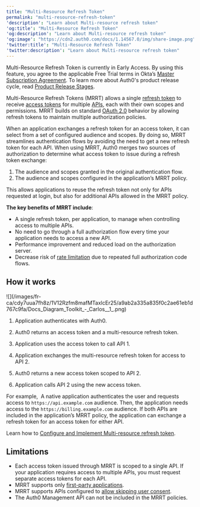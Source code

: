 ```yaml
---
title: "Multi-Resource Refresh Token"
permalink: "multi-resource-refresh-token"
'description': "Learn about Multi-resource refresh token"
'og:title': "Multi-Resource Refresh Token"
'og:description': "Learn about Multi-resource refresh token"
'og:image': "https://cdn2.auth0.com/docs/1.14567.0/img/share-image.png"
'twitter:title': "Multi-Resource Refresh Token"
'twitter:description': "Learn about Multi-resource refresh token"
---
```


<Warning>

Multi-Resource Refresh Token is currently in Early Access. By using this feature, you agree to the applicable Free Trial terms in Okta’s [Master Subscription Agreement](https://www.okta.com/legal). To learn more about Auth0's product release cycle, read [Product Release Stages](https://auth0.com/docs/troubleshoot/product-lifecycle/product-release-stages).

</Warning>

Multi-Resource <Tooltip href="/docs/docs/fr-ca/glossary?term=refresh-token" tip="Jeton d’actualisation
Jeton utilisé pour obtenir un jeton d’accès renouvelé sans obliger les utilisateurs à se connecter à nouveau." cta="Voir le glossaire">Refresh Tokens</Tooltip> (MRRT) allows a single [refresh token](/docs/fr-ca/secure/tokens/refresh-tokens) to receive [access tokens](/docs/fr-ca/secure/tokens/access-tokens) for multiple [APIs](/docs/fr-ca/get-started/apis), each with their own scopes and permissions. MRRT builds on standard [OAuth 2.0](/docs/fr-ca/authenticate/protocols/oauth) behavior by allowing refresh tokens to maintain multiple authorization policies.

When an application exchanges a refresh token for an <Tooltip href="/docs/docs/fr-ca/glossary?term=access-token" tip="Jeton d’accès
Identifiant d’autorisation, sous la forme d’une chaîne opaque ou d’un JWT, utilisé pour accéder à une API." cta="Voir le glossaire">access token</Tooltip>, it can select from a set of configured <Tooltip data-tooltip-id="react-containers-DefinitionTooltip-2" tip="">audience</Tooltip> and scopes. By doing so, MRRT streamlines authentication flows by avoiding the need to get a new refresh token for each API.
When using MRRT, Auth0 merges two sources of authorization to determine what access token to issue during a refresh token exchange:

1. The audience and scopes granted in the original authentication flow.
2. The audience and scopes configured in the application’s MRRT policy.

This allows applications to reuse the refresh token not only for APIs requested at login, but also for additional APIs allowed in the MRRT policy.

**The key benefits of MRRT include**:

* A single refresh token, per application, to manage when controlling access to multiple APIs.
* No need to go through a full <Tooltip href="/docs/docs/fr-ca/glossary?term=authorization-flow" tip="Flux d’autorisation
Octroi d’autorisation (ou flux de production) indiqué dans le cadre d’applications OAuth 2.0." cta="Voir le glossaire">authorization flow</Tooltip> every time your application needs to access a new API.
* Performance improvement and reduced load on the <Tooltip href="/docs/docs/fr-ca/glossary?term=authorization-server" tip="Serveur d’autorisations :
Serveur centralisé qui contribue à définir les limites de l’accès d’un utilisateur. Par exemple, votre serveur d’autorisations peut contrôler les données, les tâches et les fonctionnalités accessibles à un utilisateur. Un serveur d’autorisation ne sert pas à authentifier les utilisateurs. Cette tâche incombe au serveur d’authentification, qui est chargé de vérifier l’identité d’un utilisateur." cta="Voir le glossaire">authorization server</Tooltip>.
* Decrease risk of [rate limitation](/docs/fr-ca/troubleshoot/customer-support/operational-policies/rate-limit-policy) due to repeated full authorization code flows.

## How it works

<Frame>![](/images/fr-ca/cdy7uua7fh8z/1V12Rzfm8mafMTaxlcEr25/a9ab2a335a835f0c2ae61eb1d767c9fa/Docs_Diagram_Toolkit_-_Carlos__1_.png)</Frame>

1. Application authenticates with Auth0.

2. Auth0 returns an access token and a multi-resource refresh token.

3. Application uses the access token to call API 1.

4. Application exchanges the multi-resource refresh token for access to API 2.

5. Auth0 returns a new access token scoped to API 2.

6. Application calls API 2 using the new access token.

<Callout icon="file-lines" color="#0EA5E9" iconType="regular">

For example,  A native application authenticates the user and requests access to `https://api.example.com` audience. Then, the application needs access to the `https://billing.example.com` audience. If both APIs are included in the application’s MRRT policy, the application can exchange a refresh token for an access token for either API.

</Callout>

Learn how to [Configure and Implement Multi-resource refresh token](/docs/fr-ca/secure/tokens/refresh-tokens/multi-resource-refresh-token/configure-and-implement-multi-resource-refresh-token).

## Limitations

* Each access token issued through MRRT is scoped to a single API. If your application requires access to multiple APIs, you must request separate access tokens for each API.
* MRRT supports only [first-party applications](https://auth0.com/docs/get-started/applications/confidential-and-public-applications/first-party-and-third-party-applications#first-party-applications).
* MRRT supports APIs configured to [allow skipping user consent](https://auth0.com/docs/get-started/applications/confidential-and-public-applications/user-consent-and-third-party-applications#skip-consent-for-first-party-applications).
* The Auth0 <Tooltip href="/docs/docs/fr-ca/glossary?term=management-api" tip="Management API
Un produit permettant aux clients d’effectuer des tâches administratives." cta="Voir le glossaire">Management API</Tooltip> can not be included in the MRRT policies.